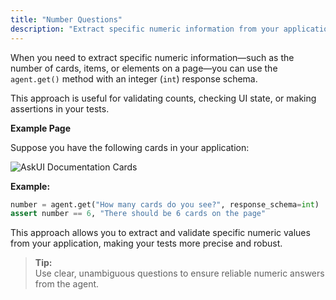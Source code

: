---
title: "Number Questions"
description: "Extract specific numeric information from your application"
---

When you need to extract specific numeric information—such as the number of cards, items, or elements on a page—you can use the `agent.get()` method with an integer (`int`) response schema.

This approach is useful for validating counts, checking UI state, or making assertions in your tests.

**Example Page**

Suppose you have the following cards in your application:

![AskUI Documentation Cards](images/card-example.png)

**Example:**

```python
number = agent.get("How many cards do you see?", response_schema=int)
assert number == 6, "There should be 6 cards on the page"
```

This approach allows you to extract and validate specific numeric values from your application, making your tests more precise and robust.

> **Tip:**  
> Use clear, unambiguous questions to ensure reliable numeric answers from the agent.



